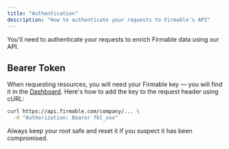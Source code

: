 ```yaml
---
title: "Authentication"
description: "How to authenticate your requests to Firmable's API"
---
```


You'll need to authenticate your requests to enrich Firmable data using our API.

## Bearer Token

When requesting resources, you will need your Firmable key — you will find it in the [Dashboard](https://app.firmable.com/dashboard/profile?selected=integrations&connection=api). Here's how to add the key to the request header using cURL:

```bash
curl https://api.firmable.com/company/... \
  -H "Authorization: Bearer fbl_xxx"
```

Always keep your root safe and reset it if you suspect it has been compromised.
